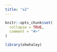 ```yaml
---
title: "a2"
---
```


```r
knitr::opts_chunk$set(
  collapse = TRUE,
  comment = "#>"
)
```

```r
library(ohwhaley)
```
